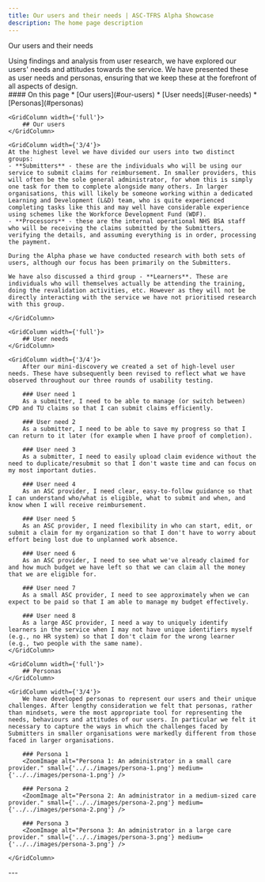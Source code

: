 ```yaml
---
title: Our users and their needs | ASC-TFRS Alpha Showcase
description: The home page description
---
```


<Heading caption='Understanding the problem' tag='h1'>Our users and their needs</Heading>

<GridRow>
    <GridColumn width={'2/3'}>
        <LeadParagraph>
            Using findings and analysis from user research, we have explored our users' needs and attitudes towards the service. We have presented these as user needs and personas, ensuring that we keep these at the forefront of all aspects of design.
        </LeadParagraph>
    </GridColumn>
    <GridColumn width={'1/3'}>
        <nav className="in-page-nav">
            #### On this page
            * [Our users](#our-users)
            * [User needs](#user-needs)
            * [Personas](#personas)
        </nav>
    </GridColumn>
</GridRow>

<GridRow>

    <GridColumn width={'full'}>
        ## Our users
    </GridColumn>

    <GridColumn width={'3/4'}>
    At the highest level we have divided our users into two distinct groups:
    - **Submitters** - these are the individuals who will be using our service to submit claims for reimbursement. In smaller providers, this will often be the sole general administrator, for whom this is simply one task for them to complete alongside many others. In larger organisations, this will likely be someone working within a dedicated Learning and Development (L&D) team, who is quite experienced completing tasks like this and may well have considerable experience using schemes like the Workforce Development Fund (WDF).
    - **Processors** - these are the internal operational NHS BSA staff who will be receiving the claims submitted by the Submitters, verifying the details, and assuming everything is in order, processing the payment. 
    
    During the Alpha phase we have conducted research with both sets of users, although our focus has been primarily on the Submitters. 
    
    We have also discussed a third group - **Learners**. These are individuals who will themselves actually be attending the training, doing the revalidation activities, etc. However as they will not be directly interacting with the service we have not prioritised research with this group.

    </GridColumn>

    <GridColumn width={'full'}>
        ## User needs
    </GridColumn>

    <GridColumn width={'3/4'}>
        After our mini-discovery we created a set of high-level user needs. These have subsequently been revised to reflect what we have observed throughout our three rounds of usability testing.
        
        ### User need 1
        As a submitter, I need to be able to manage (or switch between) CPD and TU claims so that I can submit claims efficiently.

        ### User need 2
        As a submitter, I need to be able to save my progress so that I can return to it later (for example when I have proof of completion).

        ### User need 3
        As a submitter, I need to easily upload claim evidence without the need to duplicate/resubmit so that I don't waste time and can focus on my most important duties.

        ### User need 4
        As an ASC provider, I need clear, easy-to-follow guidance so that I can understand who/what is eligible, what to submit and when, and know when I will receive reimbursement.

        ### User need 5
        As an ASC provider, I need flexibility in who can start, edit, or submit a claim for my organization so that I don't have to worry about effort being lost due to unplanned work absence.

        ### User need 6
        As an ASC provider, I need to see what we've already claimed for and how much budget we have left so that we can claim all the money that we are eligible for.

        ### User need 7
        As a small ASC provider, I need to see approximately when we can expect to be paid so that I am able to manage my budget effectively.

        ### User need 8
        As a large ASC provider, I need a way to uniquely identify learners in the service when I may not have unique identifiers myself (e.g., no HR system) so that I don't claim for the wrong learner (e.g., two people with the same name).
    </GridColumn>

</GridRow>

<GridRow>

    <GridColumn width={'full'}>
        ## Personas
    </GridColumn>

    <GridColumn width={'3/4'}>
        We have developed personas to represent our users and their unique challenges. After lengthy consideration we felt that personas, rather than mindsets, were the most appropriate tool for representing the needs, behaviours and attitudes of our users. In particular we felt it necessary to capture the ways in which the challenges faced by Submitters in smaller organisations were markedly different from those faced in larger organisations.

        ### Persona 1
        <ZoomImage alt="Persona 1: An administrator in a small care provider." small={'../../images/persona-1.png'} medium={'../../images/persona-1.png'} />
        
        ### Persona 2
        <ZoomImage alt="Persona 2: An administrator in a medium-sized care provider." small={'../../images/persona-2.png'} medium={'../../images/persona-2.png'} />

        ### Persona 3
        <ZoomImage alt="Persona 3: An administrator in a large care provider." small={'../../images/persona-3.png'} medium={'../../images/persona-3.png'} />

    </GridColumn>

</GridRow>

<GridRow>
    <GridColumn width={'full'}>
        ---
    </GridColumn>
</GridRow>
<GridRow>
    <GridColumn width={'1/2'}>
        <LinkBlock style="prev" url="/understanding/research" title="Understanding the problem" text="Our research approach" />
    </GridColumn>
    <GridColumn width={'1/2'}>
        <LinkBlock style="next" url="/understanding/naming" title="Understanding the problem" text="Naming the service" />
    </GridColumn>
</GridRow>